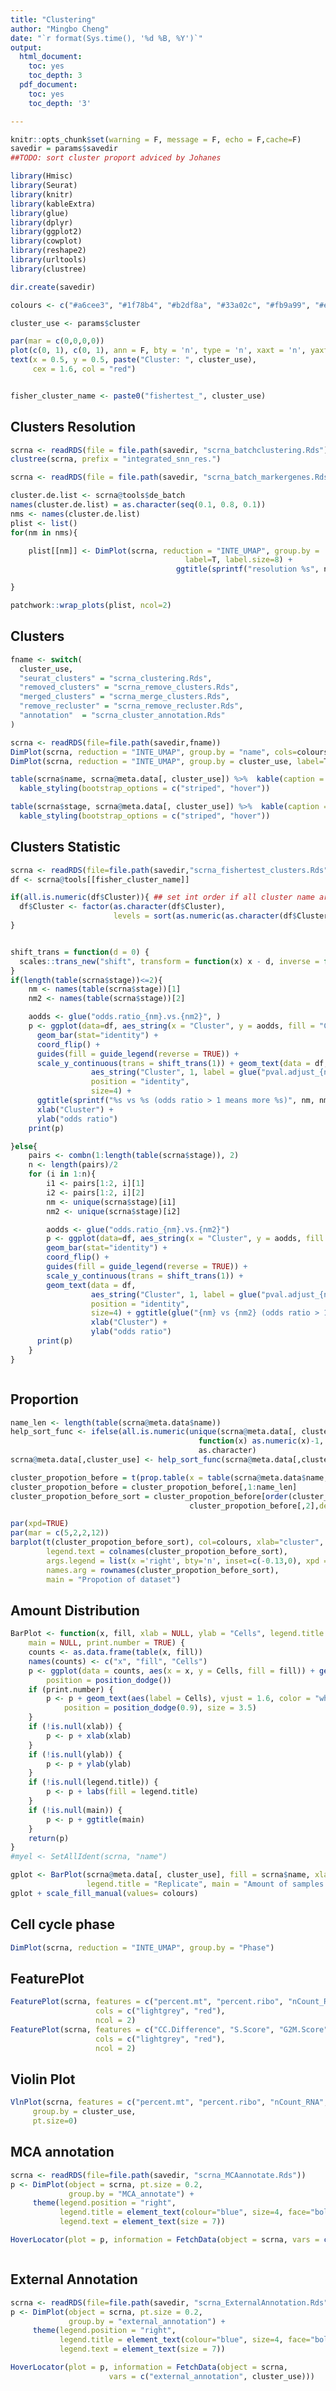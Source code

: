 ```yaml
---
title: "Clustering"
author: "Mingbo Cheng"
date: "`r format(Sys.time(), '%d %B, %Y')`"
output:
  html_document:
    toc: yes
    toc_depth: 3
  pdf_document:
    toc: yes
    toc_depth: '3'

---
```


```r
knitr::opts_chunk$set(warning = F, message = F, echo = F,cache=F)
savedir = params$savedir
##TODO: sort cluster proport adviced by Johanes
```


```r
library(Hmisc)
library(Seurat)
library(knitr)
library(kableExtra)
library(glue)
library(dplyr)
library(ggplot2)
library(cowplot)
library(reshape2)
library(urltools)
library(clustree)

dir.create(savedir)

colours <- c("#a6cee3", "#1f78b4", "#b2df8a", "#33a02c", "#fb9a99", "#e31a1c", "#fdbf6f", "#ff7f00", "#cab2d6", "#6a3d9a", "#ffff99")

cluster_use <- params$cluster

par(mar = c(0,0,0,0))
plot(c(0, 1), c(0, 1), ann = F, bty = 'n', type = 'n', xaxt = 'n', yaxt = 'n')
text(x = 0.5, y = 0.5, paste("Cluster: ", cluster_use),
     cex = 1.6, col = "red")


fisher_cluster_name <- paste0("fishertest_", cluster_use)
```

## Clusters Resolution
```r
scrna <- readRDS(file = file.path(savedir, "scrna_batchclustering.Rds"))
clustree(scrna, prefix = "integrated_snn_res.")
```

```r

scrna <- readRDS(file = file.path(savedir, "scrna_batch_markergenes.Rds"))

cluster.de.list <- scrna@tools$de_batch
names(cluster.de.list) = as.character(seq(0.1, 0.8, 0.1))
nms <- names(cluster.de.list)
plist <- list()
for(nm in nms){

    plist[[nm]] <- DimPlot(scrna, reduction = "INTE_UMAP", group.by =  paste0("integrated_snn_res.", nm),
                                       label=T, label.size=8) +
                                     ggtitle(sprintf("resolution %s", nm))

}

patchwork::wrap_plots(plist, ncol=2)
```



## Clusters

```r
fname <- switch(
  cluster_use,
  "seurat_clusters" = "scrna_clustering.Rds",
  "removed_clusters" = "scrna_remove_clusters.Rds",
  "merged_clusters" = "scrna_merge_clusters.Rds",
  "remove_recluster" = "scrna_remove_recluster.Rds",
  "annotation"  = "scrna_cluster_annotation.Rds"
)

scrna <- readRDS(file=file.path(savedir,fname))
DimPlot(scrna, reduction = "INTE_UMAP", group.by = "name", cols=colours)
DimPlot(scrna, reduction = "INTE_UMAP", group.by = cluster_use, label=T, label.size=8)

table(scrna$name, scrna@meta.data[, cluster_use]) %>%  kable(caption = "samples: cluster cells", align = 'c') %>%
  kable_styling(bootstrap_options = c("striped", "hover"))

table(scrna$stage, scrna@meta.data[, cluster_use]) %>%  kable(caption = "condition: cluster cells", align = 'c') %>%
  kable_styling(bootstrap_options = c("striped", "hover"))

```

## Clusters Statistic

```r
scrna <- readRDS(file=file.path(savedir,"scrna_fishertest_clusters.Rds"))
df <- scrna@tools[[fisher_cluster_name]]

if(all.is.numeric(df$Cluster)){ ## set int order if all cluster name are integers
  df$Cluster <- factor(as.character(df$Cluster),
                       levels = sort(as.numeric(as.character(df$Cluster)), decreasing=T))
}


shift_trans = function(d = 0) {
  scales::trans_new("shift", transform = function(x) x - d, inverse = function(x) x + d)
}
if(length(table(scrna$stage))<=2){
    nm <- names(table(scrna$stage))[1]
    nm2 <- names(table(scrna$stage))[2]

    aodds <- glue("odds.ratio_{nm}.vs.{nm2}", )
    p <- ggplot(data=df, aes_string(x = "Cluster", y = aodds, fill = "Cluster")) +
      geom_bar(stat="identity") +
      coord_flip() +
      guides(fill = guide_legend(reverse = TRUE)) +
      scale_y_continuous(trans = shift_trans(1)) + geom_text(data = df,
                  aes_string("Cluster", 1, label = glue("pval.adjust_{nm}.vs.{nm2}")),
                  position = "identity",
                  size=4) +
      ggtitle(sprintf("%s vs %s (odds ratio > 1 means more %s)", nm, nm2, nm))+
      xlab("Cluster") +
      ylab("odds ratio")
    print(p)

}else{
    pairs <- combn(1:length(table(scrna$stage)), 2)
    n <- length(pairs)/2
    for (i in 1:n){
        i1 <- pairs[1:2, i][1]
        i2 <- pairs[1:2, i][2]
        nm <- unique(scrna$stage)[i1]
        nm2 <- unique(scrna$stage)[i2]

        aodds <- glue("odds.ratio_{nm}.vs.{nm2}")
        p <- ggplot(data=df, aes_string(x = "Cluster", y = aodds, fill = "Cluster")) +
        geom_bar(stat="identity") +
        coord_flip() +
        guides(fill = guide_legend(reverse = TRUE)) +
        scale_y_continuous(trans = shift_trans(1)) +
        geom_text(data = df,
                  aes_string("Cluster", 1, label = glue("pval.adjust_{nm}.vs.{nm2}")),
                  position = "identity",
                  size=4) + ggtitle(glue("{nm} vs {nm2} (odds ratio > 1 means more {nm})"))+
                  xlab("Cluster") +
                  ylab("odds ratio")
      print(p)
    }
}



```


## Proportion

```r
name_len <- length(table(scrna@meta.data$name))
help_sort_func <- ifelse(all.is.numeric(unique(scrna@meta.data[, cluster_use])),
                                          function(x) as.numeric(x)-1,
                                          as.character)
scrna@meta.data[,cluster_use] <- help_sort_func(scrna@meta.data[,cluster_use])

cluster_propotion_before = t(prop.table(x = table(scrna@meta.data$name, scrna@meta.data[, cluster_use]), margin = 2))
cluster_propotion_before = cluster_propotion_before[,1:name_len]
cluster_propotion_before_sort = cluster_propotion_before[order(cluster_propotion_before[,1],
                                        cluster_propotion_before[,2],decreasing=TRUE),]

par(xpd=TRUE)
par(mar = c(5,2,2,12))
barplot(t(cluster_propotion_before_sort), col=colours, xlab="cluster",
        legend.text = colnames(cluster_propotion_before_sort),
        args.legend = list(x ='right', bty='n', inset=c(-0.13,0), xpd = TRUE),
        names.arg = rownames(cluster_propotion_before_sort),
        main = "Propotion of dataset")
```


## Amount Distribution

```r
BarPlot <- function(x, fill, xlab = NULL, ylab = "Cells", legend.title = NULL,
    main = NULL, print.number = TRUE) {
    counts <- as.data.frame(table(x, fill))
    names(counts) <- c("x", "fill", "Cells")
    p <- ggplot(data = counts, aes(x = x, y = Cells, fill = fill)) + geom_bar(stat = "identity",
        position = position_dodge())
    if (print.number) {
        p <- p + geom_text(aes(label = Cells), vjust = 1.6, color = "white",
            position = position_dodge(0.9), size = 3.5)
    }
    if (!is.null(xlab)) {
        p <- p + xlab(xlab)
    }
    if (!is.null(ylab)) {
        p <- p + ylab(ylab)
    }
    if (!is.null(legend.title)) {
        p <- p + labs(fill = legend.title)
    }
    if (!is.null(main)) {
        p <- p + ggtitle(main)
    }
    return(p)
}
#myel <- SetAllIdent(scrna, "name")

gplot <- BarPlot(scrna@meta.data[, cluster_use], fill = scrna$name, xlab = "Cluster",
                 legend.title = "Replicate", main = "Amount of samples in each cluster")
gplot + scale_fill_manual(values= colours)
```



## Cell cycle phase
```r
DimPlot(scrna, reduction = "INTE_UMAP", group.by = "Phase")
```



## FeaturePlot
```r
FeaturePlot(scrna, features = c("percent.mt", "percent.ribo", "nCount_RNA", "nFeature_RNA"),
                   cols = c("lightgrey", "red"),
                   ncol = 2)
FeaturePlot(scrna, features = c("CC.Difference", "S.Score", "G2M.Score"),
                   cols = c("lightgrey", "red"),
                   ncol = 2)
```

## Violin Plot
```r
VlnPlot(scrna, features = c("percent.mt", "percent.ribo", "nCount_RNA", "nFeature_RNA", "CC.Difference", "S.Score", "G2M.Score"),
	 group.by = cluster_use,
	 pt.size=0)
```




## MCA annotation
```r
scrna <- readRDS(file=file.path(savedir, "scrna_MCAannotate.Rds"))
p <- DimPlot(object = scrna, pt.size = 0.2,
	         group.by = "MCA_annotate") +
	 theme(legend.position = "right",
		   legend.title = element_text(colour="blue", size=4, face="bold"),
	       legend.text = element_text(size = 7))

HoverLocator(plot = p, information = FetchData(object = scrna, vars = c("MCA_annotate", cluster_use)))



```


## External Annotation

```r
scrna <- readRDS(file=file.path(savedir, "scrna_ExternalAnnotation.Rds"))
p <- DimPlot(object = scrna, pt.size = 0.2,
	         group.by = "external_annotation") +
	 theme(legend.position = "right",
		   legend.title = element_text(colour="blue", size=4, face="bold"),
	       legend.text = element_text(size = 7))

HoverLocator(plot = p, information = FetchData(object = scrna,
					  vars = c("external_annotation", cluster_use)))
```
